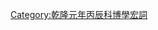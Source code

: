 {{Navbox
|name = 乾隆元年丙辰科博學宏詞
|title = 乾隆元年（[[1736年]]）丙辰科[[博學鴻儒科|博學宏詞]]
|titlestyle = background-color:#FFD700;
|image =
|style = width:100%;text-align:center; 
|groupstyle = text-align:center; background-color:#FFD700;
|liststyle = text-align:center;
|listclass = hlist
|state = {{{state<includeonly>|collapsed</includeonly>}}}
|group1 = 第一等<br>共5名
|list1 = [[劉綸|劉　綸]] - [[潘安禮]] - [[諸錦|諸　錦]] - [[于振|-{于}-　振]] - [[杭世駿]]

|group2 = 第二等<br>共10名
|list2 = [[楊度汪]] - [[陳兆崙]] - [[劉藻 (清朝)|劉　藻]] - [[沈廷芳]] - [[夏之蓉]] - [[汪士鍠]] - [[陳士璠]] - [[齊召南]] - [[周長發]] - [[程恂|程　恂]]

|list3 = '''　　　乾隆二年（[[1737年]]）丁巳補試博學宏詞'''
|list3style = text-align:center; background-color:#FFD700; width:100em;　
|group4 = 第一等<br>共1名
|list4 = [[萬松齡]]

|group5 = 第二等<br>共3名
|list5 = [[宋荃|宋　荃]] - [[洪世澤]] - [[張漢 (康熙進士)|張　漢]]
|belowstyle = text-align: center; background-color:#FFD700;
|below=　
}}
[[Category:乾隆元年丙辰科博學宏詞]]
<noinclude>{{DEFAULTSORT:*}}</noinclude>